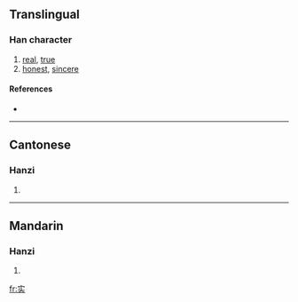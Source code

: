 {{see|實}}
==Translingual==

===Han character===
{{Han char|rn=40|rad=宀|as=05|sn=8|four=|canj=十卜大 (JYK)}}

# [[real]], [[true]]
# [[honest]], [[sincere]]

====References====
* {{Han ref|kx=0284.081|dkj=07123|dj=0561.090|hdz=20923.020|uh=5B9E|ud=23454}}

----

==Cantonese==

===Hanzi===
{{yue-hanzi|jyut=|y=sat6}}

# {{defn|Cantonese}}

----

==Mandarin==

===Hanzi===
{{cmn-hanzi|tra=實|pin=[[shí]] ([[shi2]])|wg=shih<sup>2</sup>}}

# {{defn|Mandarin}}

[[fr:实]]